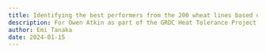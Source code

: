 ```yaml
---
title: Identifying the best performers from the 200 wheat lines based on heat tolerance of leaf carbon exchange
description: For Owen Atkin as part of the GRDC Heat Tolerance Project.
author: Emi Tanaka
date: 2024-01-15
---
```




